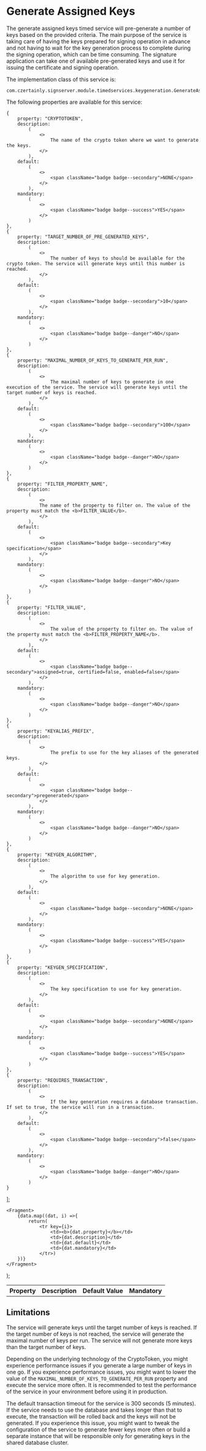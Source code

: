 
# Generate Assigned Keys

The generate assigned keys timed service will pre-generate a number of keys based on the provided criteria. The main purpose of the service is taking care of having the keys prepared for signing operation in advance and not having to wait for the key generation process to complete during the signing operation, which can be time consuming. The signature application can take one of available pre-generated keys and use it for issuing the certificate and signing operation.

The implementation class of this service is:
```properties
com.czertainly.signserver.module.timedservices.keygeneration.GenerateAssignedKeys
```

The following properties are available for this service:

    {
        property: "CRYPTOTOKEN",
        description:
            (
                <>
                    The name of the crypto token where we want to generate the keys.
                </>
            ),
        default:
            (
                <>
                    <span className="badge badge--secondary">NONE</span>
                </>
            ),
        mandatory:
            (
                <>
                    <span className="badge badge--success">YES</span>
                </>
            )
    },
    {
        property: "TARGET_NUMBER_OF_PRE_GENERATED_KEYS",
        description:
            (
                <>
                    The number of keys to should be available for the crypto token. The service will generate keys until this number is reached.
                </>
            ),
        default:
            (
                <>
                    <span className="badge badge--secondary">10</span>
                </>
            ),
        mandatory:
            (
                <>
                    <span className="badge badge--danger">NO</span>
                </>
            )
    },
    {
        property: "MAXIMAL_NUMBER_OF_KEYS_TO_GENERATE_PER_RUN",
        description:
            (
                <>
                    The maximal number of keys to generate in one execution of the service. The service will generate keys until the target number of keys is reached.
                </>
            ),
        default:
            (
                <>
                    <span className="badge badge--secondary">100</span>
                </>
            ),
        mandatory:
            (
                <>
                    <span className="badge badge--danger">NO</span>
                </>
            )
    },
    {
        property: "FILTER_PROPERTY_NAME",
        description:
            (
                <>
                The name of the property to filter on. The value of the property must match the <b>FILTER_VALUE</b>.
                </>
            ),
        default:
            (
                <>
                    <span className="badge badge--secondary">Key specification</span>
                </>
            ),
        mandatory:
            (
                <>
                    <span className="badge badge--danger">NO</span>
                </>
            )
    },
    {
        property: "FILTER_VALUE",
        description:
            (
                <>
                    The value of the property to filter on. The value of the property must match the <b>FILTER_PROPERTY_NAME</b>.
                </>
            ),
        default:
            (
                <>
                    <span className="badge badge--secondary">assigned=true, certified=false, enabled=false</span>
                </>
            ),
        mandatory:
            (
                <>
                    <span className="badge badge--danger">NO</span>
                </>
            )
    },
    {
        property: "KEYALIAS_PREFIX",
        description:
            (
                <>
                    The prefix to use for the key aliases of the generated keys.
                </>
            ),
        default:
            (
                <>
                    <span className="badge badge--secondary">pregenerated</span>
                </>
            ),
        mandatory:
            (
                <>
                    <span className="badge badge--danger">NO</span>
                </>
            )
    },
    {
        property: "KEYGEN_ALGORITHM",
        description:
            (
                <>
                    The algorithm to use for key generation.
                </>
            ),
        default:
            (
                <>
                    <span className="badge badge--secondary">NONE</span>
                </>
            ),
        mandatory:
            (
                <>
                    <span className="badge badge--success">YES</span>
                </>
            )
    },
    {
        property: "KEYGEN_SPECIFICATION",
        description:
            (
                <>
                    The key specification to use for key generation.
                </>
            ),
        default:
            (
                <>
                    <span className="badge badge--secondary">NONE</span>
                </>
            ),
        mandatory:
            (
                <>
                    <span className="badge badge--success">YES</span>
                </>
            )
    },
    {
        property: "REQUIRES_TRANSACTION",
        description:
            (
                <>
                    If the key generation requires a database transaction. If set to true, the service will run in a transaction.
                </>
            ),
        default:
            (
                <>
                    <span className="badge badge--secondary">false</span>
                </>
            ),
        mandatory:
            (
                <>
                    <span className="badge badge--danger">NO</span>
                </>
            )
    }
];

    <Fragment>
        {data.map((dat, i) =>{
            return(
                <tr key={i}>
                    <td><b>{dat.property}</b></td>
                    <td>{dat.description}</td>
                    <td>{dat.default}</td>
                    <td>{dat.mandatory}</td>
                </tr>)
        })}
    </Fragment>
);

<table>
    <th>Property</th>
    <th>Description</th>
    <th>Default Value</th>
    <th>Mandatory</th>
    <tbody>
    <GenTable data={data}/>
    </tbody>
</table>

## Limitations

The service will generate keys until the target number of keys is reached. If the target number of keys is not reached, the service will generate the maximal number of keys per run. The service will not generate more keys than the target number of keys.

Depending on the underlying technology of the CryptoToken, you might experience performance issues if you generate a large number of keys in one go. If you experience performance issues, you might want to lower the value of the `MAXIMAL_NUMBER_OF_KEYS_TO_GENERATE_PER_RUN` property and execute the service more often. It is recommended to test the performance of the service in your environment before using it in production.

The default transaction timeout for the service is 300 seconds (5 minutes). If the service needs to use the database and takes longer than that to execute, the transaction will be rolled back and the keys will not be generated. If you experience this issue, you might want to tweak the configuration of the service to generate fewer keys more often or build a separate instance that will be responsible only for generating keys in the shared database cluster.
